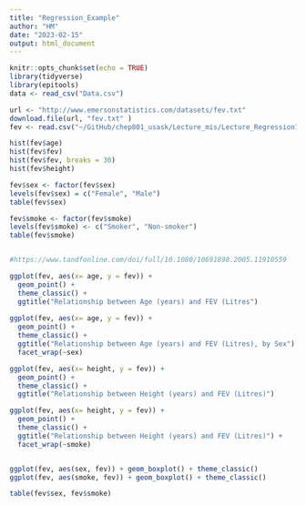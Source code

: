 ```yaml
---
title: "Regression_Example"
author: "HM"
date: "2023-02-15"
output: html_document
---
```


```r
knitr::opts_chunk$set(echo = TRUE)
library(tidyverse)
library(epitools)
data <- read_csv("Data.csv")
```

```r



url <- "http://www.emersonstatistics.com/datasets/fev.txt"
download.file(url, "fev.txt" )
fev <- read.csv("~/GitHub/chep801_usask/Lecture_mis/Lecture_Regression1/fev.txt", sep="")

hist(fev$age)
hist(fev$fev)
hist(fev$fev, breaks = 30)
hist(fev$height)

fev$sex <- factor(fev$sex)
levels(fev$sex) = c("Female", "Male")
table(fev$sex)

fev$smoke <- factor(fev$smoke)
levels(fev$smoke) <- c("Smoker", "Non-smoker")
table(fev$smoke)


#https://www.tandfonline.com/doi/full/10.1080/10691898.2005.11910559

ggplot(fev, aes(x= age, y = fev)) + 
  geom_point() +
  theme_classic() + 
  ggtitle("Relationship between Age (years) and FEV (Litres")
  
ggplot(fev, aes(x= age, y = fev)) + 
  geom_point() +
  theme_classic() + 
  ggtitle("Relationship between Age (years) and FEV (Litres), by Sex") + 
  facet_wrap(~sex)

ggplot(fev, aes(x= height, y = fev)) + 
  geom_point() +
  theme_classic() + 
  ggtitle("Relationship between Height (years) and FEV (Litres)")

ggplot(fev, aes(x= height, y = fev)) + 
  geom_point() +
  theme_classic() + 
  ggtitle("Relationship between Height (years) and FEV (Litres)") + 
  facet_wrap(~smoke)


ggplot(fev, aes(sex, fev)) + geom_boxplot() + theme_classic()
ggplot(fev, aes(smoke, fev)) + geom_boxplot() + theme_classic()

table(fev$sex, fev$smoke)


```
